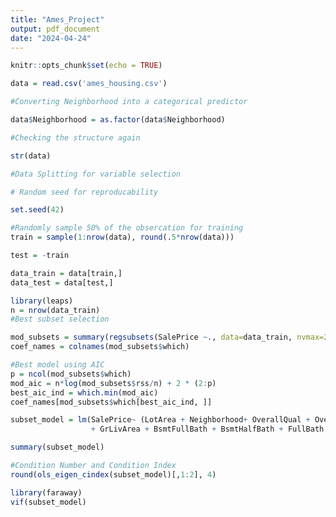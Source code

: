 ---
title: "Ames_Project"
output: pdf_document
date: "2024-04-24"
---

```{r setup, include=FALSE}
knitr::opts_chunk$set(echo = TRUE)
```

```{r}
data = read.csv('ames_housing.csv')
```

```{r}
#Converting Neighborhood into a categorical predictor

data$Neighborhood = as.factor(data$Neighborhood)

#Checking the structure again

str(data)
```

```{r}
#Data Splitting for variable selection

# Random seed for reproducability

set.seed(42)

#Randomly sample 50% of the obsercation for training
train = sample(1:nrow(data), round(.5*nrow(data)))

test = -train

data_train = data[train,]
data_test = data[test,]
```



```{r}
library(leaps)
n = nrow(data_train)
#Best subset selection

mod_subsets = summary(regsubsets(SalePrice ~., data=data_train, nvmax=28))
coef_names = colnames(mod_subsets$which)

#Best model using AIC
p = ncol(mod_subsets$which)
mod_aic = n*log(mod_subsets$rss/n) + 2 * (2:p)
best_aic_ind = which.min(mod_aic)
coef_names[mod_subsets$which[best_aic_ind, ]]
```


```{r}
subset_model = lm(SalePrice~ (LotArea + Neighborhood+ OverallQual + OverallCond + YearBuilt + YearRemodAdd + BsmtFinSf1 + TotalBsmtSf 
                  + GrLivArea + BsmtFullBath + BsmtHalfBath + FullBath + BedroomAbvGr + KitchenAbvGr + TotRmsAbvGrd + Fireplaces + GarageCars + WoodDeckSf + OpenPorchSf + ScreenPorch), data=data_train)

summary(subset_model)

```


```{r}
#Condition Number and Condition Index
round(ols_eigen_cindex(subset_model)[,1:2], 4)
```

```{r}
library(faraway)
vif(subset_model)
```

